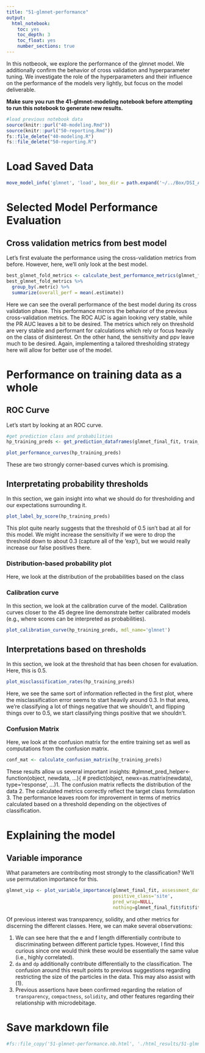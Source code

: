 ```yaml
---
title: "51-glmnet-performance"
output:
  html_notebook:
    toc: yes
    toc_depth: 3
    toc_float: yes
    number_sections: true
---
```


In this notbeook, we explore the performance of the glmnet model.  We additionally confirm the behavior of cross validation and hyperparameter tuning.  We investigate the role of the hyperparameters and their influence on the performance of the models very lightly, but focus on the model deliverable.

**Make sure you run the 41-glmnet-modeling notebook before attempting to run this notebook to generate new results.**

```r
#load previous notebook data
source(knitr::purl("40-modeling.Rmd"))
source(knitr::purl("50-reporting.Rmd"))
fs::file_delete("40-modeling.R")
fs::file_delete("50-reporting.R")
```
# Load Saved Data
```r
move_model_info('glmnet', 'load', box_dir = path.expand('~/../Box/DSI_AncientArtifacts/'))
```


# Selected Model Performance Evaluation
## Cross validation metrics from best model
Let's first evaluate the performance using the cross-validation metrics from before.  However, here, we'll only look at the best model.
```r

best_glmnet_fold_metrics <- calculate_best_performance_metrics(glmnet_fold_metrics, best_glmnet_params)
best_glmnet_fold_metrics %>%
  group_by(.metric) %>% 
  summarize(overall_perf = mean(.estimate))
```
Here we can see the overall performance of the best model during its cross validation phase.  This performance mirrors the behavior of the previous cross-validation metrics.  The ROC AUC is again looking very stable, while the PR AUC leaves a bit to be desired.  The metrics which rely on threshold are very stable and performant for calculations which rely or focus heavily on the class of disinterest.  On the other hand, the sensitivity and ppv leave much to be desired.  Again, implementing a tailored thresholding strategy here will allow for better use of the model.

# Performance on training data as a whole
## ROC Curve
Let's start by looking at an ROC curve.

```r
#get prediction class and probabilities
hp_training_preds <- get_prediction_dataframes(glmnet_final_fit, train_data)

plot_performance_curves(hp_training_preds)
```
These are two strongly corner-based curves which is promising.

## Interpretating probability thresholds
In this section, we gain insight into what we should do for thresholding and our expectations surrounding it.
```r
plot_label_by_score(hp_training_preds)
```
This plot quite nearly suggests that the threshold of 0.5 isn't bad at all for this model.  We might increase the sensitivity if we were to drop the threshold down to about 0.3 (capture all of the 'exp'), but we would really increase our false positives there.

### Distribution-based probability plot
Here, we look at the distribution of the probabilities based on the class

### Calibration curve
In this section, we look at the calibration curve of the model.  Calibration curves closer to the 45 degree line demonstrate better calibrated models (e.g., where scores can be interpreted as probabilities).

```r
plot_calibration_curve(hp_training_preds, mdl_name='glmnet')
```

## Interpretations based on thresholds
In this section, we look at the threshold that has been chosen for evaluation.  Here, this is 0.5.

```r
plot_misclassification_rates(hp_training_preds)
```
Here, we see the same sort of information reflected in the first plot, where the misclassification error seems to start heavily around 0.3.  In that area, we're classifying a lot of things negative that we shouldn't, and flipping things over to 0.5, we start classifying things positive that we shouldn't.


### Confusion Matrix
Here, we look at the confusion matrix for the entire training set as well as computations from the confusion matrix.
```r
conf_mat <- calculate_confusion_matrix(hp_training_preds)
```


These results allow us several important insights:
#glmnet_pred_helper<-function(object, newdata, ...){
#  predict(object, newx=as.matrix(newdata), type='response', ...)1. The confusion matrix reflects the distribution of the data
2. The calculated metrics correctly reflect the target class formulation
3. The performance leaves room for improvement in terms of metrics calculated based on a threshold depending on the objectives of classification.

# Explaining the model
## Variable imporance
What parameters are contributing most strongly to the classification?  We'll use permutation importance for this.

```r
glmnet_vip <- plot_variable_importance(glmnet_final_fit, assessment_data=test_data, mdl_name = 'glmnet',
                                       positive_class='site',
                                       pred_wrap=NULL,
                                       nothing=glmnet_final_fit$fit$fit$spec$args$penalty)
```
Of previous interest was transparency, solidity, and other metrics for discerning the different classes.  Here, we can make several observations:

1.  We can see here that the e and f length differentially contribute to discriminating between different particle types.  However, I find this curious since one would think these would be essentially the same value (i.e., highly correlated).
2. `da` and `dp` additionally contribute differentially to the classification.  The confusion around this result points to previous suggestions regarding restricting the size of the particles in the data.  This may also assist with (1).
3.  Previous assertions have been confirmed regarding the relation of `transparency`, `compactness`, `solidity`, and other features regarding their relationship with microdebitage.

# Save markdown file
```r
#fs::file_copy('51-glmnet-performance.nb.html', './html_results/51-glmnet-performance.nb.html', overwrite=TRUE)
```